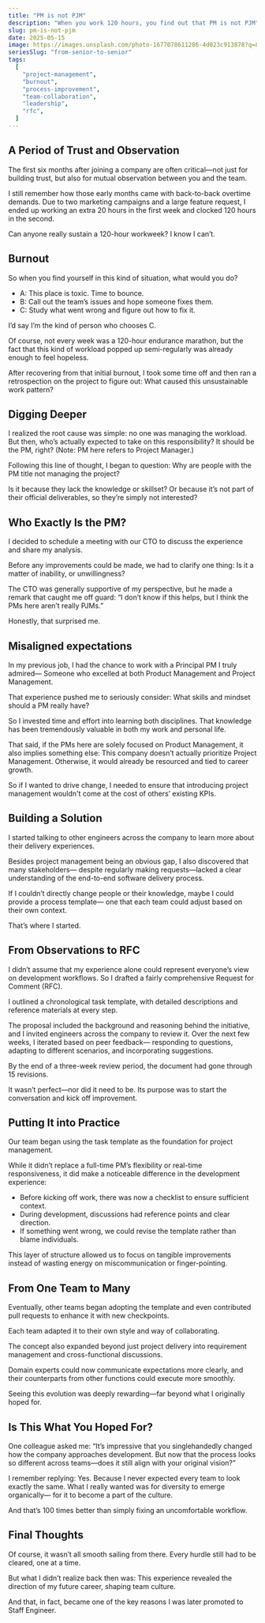 ```yaml
---
title: "PM is not PJM"
description: "When you work 120 hours, you find out that PM is not PJM"
slug: pm-is-not-pjm
date: 2025-05-15
image: https://images.unsplash.com/photo-1677078611286-4d023c913878?q=80&w=1476&auto=format&fit=crop&ixlib=rb-4.1.0&ixid=M3wxMjA3fDB8MHxwaG90by1wYWdlfHx8fGVufDB8fHx8fA%3D%3D
seriesSlug: "from-senior-to-senior"
tags:
  [
    "project-management",
    "burnout",
    "process-improvement",
    "team-collaboration",
    "leadership",
    "rfc",
  ]
---
```


## A Period of Trust and Observation

The first six months after joining a company are often critical—not just for building trust, but also for mutual observation between you and the team.

I still remember how those early months came with back-to-back overtime demands.
Due to two marketing campaigns and a large feature request, I ended up working an extra 20 hours in the first week and clocked 120 hours in the second.

Can anyone really sustain a 120-hour workweek?
I know I can’t.

## Burnout

So when you find yourself in this kind of situation, what would you do?

- A: This place is toxic. Time to bounce.
- B: Call out the team’s issues and hope someone fixes them.
- C: Study what went wrong and figure out how to fix it.

I’d say I’m the kind of person who chooses C.

Of course, not every week was a 120-hour endurance marathon, but the fact that this kind of workload popped up semi-regularly was already enough to feel hopeless.

After recovering from that initial burnout, I took some time off and then ran a retrospection on the project to figure out:
What caused this unsustainable work pattern?

## Digging Deeper

I realized the root cause was simple: no one was managing the workload.
But then, who’s actually expected to take on this responsibility?
It should be the PM, right? (Note: PM here refers to Project Manager.)

Following this line of thought, I began to question:
Why are people with the PM title not managing the project?

Is it because they lack the knowledge or skillset?
Or because it’s not part of their official deliverables, so they’re simply not interested?

## Who Exactly Is the PM?

I decided to schedule a meeting with our CTO to discuss the experience and share my analysis.

Before any improvements could be made, we had to clarify one thing:
Is it a matter of inability, or unwillingness?

The CTO was generally supportive of my perspective, but he made a remark that caught me off guard:
“I don’t know if this helps, but I think the PMs here aren’t really PJMs.”

Honestly, that surprised me.

## Misaligned expectations

In my previous job, I had the chance to work with a Principal PM I truly admired—
Someone who excelled at both Product Management and Project Management.

That experience pushed me to seriously consider:
What skills and mindset should a PM really have?

So I invested time and effort into learning both disciplines.
That knowledge has been tremendously valuable in both my work and personal life.

That said, if the PMs here are solely focused on Product Management, it also implies something else:
This company doesn’t actually prioritize Project Management.
Otherwise, it would already be resourced and tied to career growth.

So if I wanted to drive change, I needed to ensure that introducing project management wouldn't come at the cost of others’ existing KPIs.

## Building a Solution

I started talking to other engineers across the company to learn more about their delivery experiences.

Besides project management being an obvious gap, I also discovered that many stakeholders—
despite regularly making requests—lacked a clear understanding of the end-to-end software delivery process.

If I couldn’t directly change people or their knowledge, maybe I could provide a process template—
one that each team could adjust based on their own context.

That’s where I started.

## From Observations to RFC

I didn’t assume that my experience alone could represent everyone’s view on development workflows.
So I drafted a fairly comprehensive Request for Comment (RFC).

I outlined a chronological task template, with detailed descriptions and reference materials at every step.

The proposal included the background and reasoning behind the initiative, and I invited engineers across the company to review it.
Over the next few weeks, I iterated based on peer feedback—
responding to questions, adapting to different scenarios, and incorporating suggestions.

By the end of a three-week review period, the document had gone through 15 revisions.

It wasn’t perfect—nor did it need to be.
Its purpose was to start the conversation and kick off improvement.

## Putting It into Practice

Our team began using the task template as the foundation for project management.

While it didn’t replace a full-time PM’s flexibility or real-time responsiveness,
it did make a noticeable difference in the development experience:

- Before kicking off work, there was now a checklist to ensure sufficient context.
- During development, discussions had reference points and clear direction.
- If something went wrong, we could revise the template rather than blame individuals.

This layer of structure allowed us to focus on tangible improvements instead of wasting energy on miscommunication or finger-pointing.

## From One Team to Many

Eventually, other teams began adopting the template and even contributed pull requests to enhance it with new checkpoints.

Each team adapted it to their own style and way of collaborating.

The concept also expanded beyond just project delivery into requirement management and cross-functional discussions.

Domain experts could now communicate expectations more clearly,
and their counterparts from other functions could execute more smoothly.

Seeing this evolution was deeply rewarding—far beyond what I originally hoped for.

## Is This What You Hoped For?

One colleague asked me:
“It’s impressive that you singlehandedly changed how the company approaches development.
But now that the process looks so different across teams—does it still align with your original vision?”

I remember replying:
Yes. Because I never expected every team to look exactly the same.
What I really wanted was for diversity to emerge organically—
for it to become a part of the culture.

And that’s 100 times better than simply fixing an uncomfortable workflow.

## Final Thoughts

Of course, it wasn’t all smooth sailing from there.
Every hurdle still had to be cleared, one at a time.

But what I didn’t realize back then was:
This experience revealed the direction of my future career, shaping team culture.

And that, in fact, became one of the key reasons I was later promoted to Staff Engineer.
